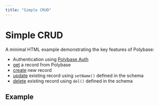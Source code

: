 ```yaml
---
title: "Simple CRUD"
---
```



# Simple CRUD

A minimal HTML example demonstrating the key features of Polybase:

 - Authentication using [Polybase Auth](/authentication)
 - [get](/read#get-a-single-record) a record from Polybase
 - [create](/write-data#creating-a-record) new record
 - [update](/write-data#creating-a-record) existing record using `setName()` defined in the schema
 - [delete](/delete-data) existing record using `del()` defined in the schema


## Example

<ClientAuth />


